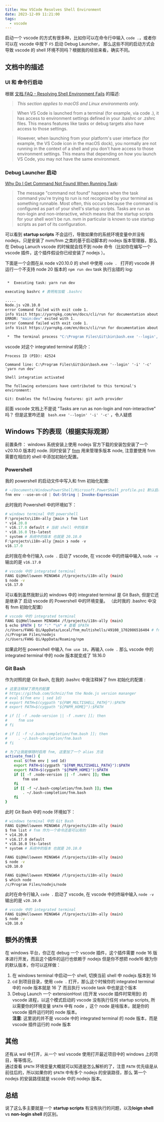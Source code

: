 ```yaml
---
title: How VSCode Resolves Shell Environment
date: 2023-12-09 11:21:00
tags:
  - vscode
---
```


启动一个 vscode 的方式有很多种，比如你可以在命令行中输入 `code .`，或者你可以在 vscode 中按下 `F5` 启动 Debug Launcher，
那么这些不同的启动方式会导致 vscode 的 shell 环境不同吗？根据我的经验来看，确实不同。

## 文档中的描述

### UI 和 命令行启动

根据 [文档 FAQ - Resolving Shell Environment Fails](https://code.visualstudio.com/docs/supporting/FAQ#_resolving-shell-environment-fails)
的描述:

> _This section applies to macOS and Linux environments only._

> When VS Code is launched from a terminal (for example, via code .), it has access to environment settings defined in your .bashrc or .zshrc files. This means features like tasks or debug targets also have access to those settings.

> However, when launching from your platform's user interface (for example, the VS Code icon in the macOS dock), you normally are not running in the context of a shell and you don't have access to those environment settings. This means that depending on how you launch VS Code, you may not have the same environment.

### Debug Launcher 启动

[Why Do I Get Command Not Found When Running Task](https://code.visualstudio.com/docs/editor/tasks#_why-do-i-get-command-not-found-when-running-a-task):

> The message "command not found" happens when the task command you're trying to run is not recognized by your terminal as something runnable. Most often, this occurs because the command is configured as part of your shell's startup scripts. Tasks are run as non-login and non-interactive, which means that the startup scripts for your shell won't be run. nvm in particular is known to use startup scripts as part of its configuration.

可以看到 **startup scripts** 不会运行，导致如果你的系统环境变量中并没有 nodejs，只是安装了 nvm/fnm 之类的基于启动脚本的 nodejs 版本管理器，那么
在 Debug Lanuch vscode 的时候就会找不到 node 命令（比如你在编写一个 vscode 插件，这个插件假设你已经安装了 nodejs ）。

下面是一个企图在从 node v20.10.0 的 shell 中使用 `code . ` 打开的 vscode 并运行一个不支持 node 20 版本的 `npm run dev` task 执行出错的 log:

```bash

 *  Executing task: yarn run dev

executing bashrc # 表明有加载 .bashrc

.....
Node.js v20.10.0
error Command failed with exit code 1.
info Visit https://yarnpkg.com/en/docs/cli/run for documentation about this command.
ERROR: "main:dev" exited with 1.
error Command failed with exit code 1.
info Visit https://yarnpkg.com/en/docs/cli/run for documentation about this command.

 *  The terminal process "C:\Program Files\Git\bin\bash.exe '--login', '-i', '-c', 'yarn run dev'" terminated with exit code: 1.
```

vscode 对这个 integrated terminal 的简介：

```plaintext
Process ID (PID): 42524

Command line: C:\Program Files\Git\bin\bash.exe '--login' '-i' '-c' 'yarn run dev'

Shell integration activated

The following extensions have contributed to this terminal's environment:

Git: Enables the following features: git auth provider
```

前面 vscode 文档上不是说 "Tasks are run as non-login and non-interactive" 吗？
但是这里咋还是 ` bash.exe '--login' '-i' '-c'` ，令人疑惑

## Windows 下的表现（根据实际观测）

前置条件： windows 系统安装上使用 nodejs 官方下载的安装包安装了一个 v20.10.0 版本的 node.
同时安装了 [fnm](https://github.com/Schniz/fnm) 用来管理多版本 node, 注意要使用 fnm 需要在相应的 shell
中添加初始化配置。

### Powershell

我的 powershell 的启动文件中写入和 fnm 初始化配置:

```powershell
# ~/Documents/WindowsPowerShell/Microsoft.PowerShell_profile.ps1 默认启动文件位置
fnm env --use-on-cd | Out-String | Invoke-Expression
```

此时我的 Powershell 中的环境如下：

```powershell
# windows terminal 中的 powershell
F:\projects\i18n-ally main ❯ fnm list
* v14.20.0
* v16.17.0 default # 当前 shell 中的版本
* v18.16.0 lts-latest
* system # 系统中的版本 也就是 20.10.0
F:\projects\i18n-ally main ❯ node -v
v16.17.0
```

此时我在命令行输入 `code .` 启动了 vscode, 在 vscode 中的终端中输入 `node -v` 输出的是 `v16.17.0`

```bash
# vscode 中的 integrated terminal
FANG Qi@Helloween MINGW64 /f/projects/i18n-ally (main)
$ node -v
v16.17.0
```

可以看到虽然我默认的 windows 中的 integrated terminal 是 Git Bash, 但是它还是继承了 启动 vscode 的 Powershell 中的环境变量。
（此时我的 .bashrc 中没有 fnm 初始化配置）

```bash
# vscode 中的 integrated terminal
FANG Qi@Helloween MINGW64 /f/projects/i18n-ally (main)
$ echo $PATH | tr ":" "\n" # 查看 $PATH
/c/Users/FANG Qi/AppData/Local/fnm_multishells/49108_1702086516404 # fnm 添加的
/c/Program Files/nodejs
/c/Users/FANG Qi/AppData/Roaming/npm
```

如果此时在 powershell 中输入 `fnm use 18`，再输入 `code .` 那么 vscode 中的 integrated terminal 中的 node 版本就变成了 18.16.0

### Git Bash

作为对照的是 Git Bash, 在我的 .bashrc 中我注释掉了 fnm 初始化的配置 :

```bash
# 这里注释掉了原先的配置
# https://github.com/Schniz/fnm the Node.js version mananger
# eval $(fnm env | sed 1d)
# export PATH=$(cygpath "${FNM_MULTISHELL_PATH}"):$PATH
# export PATH=$(cygpath "${PNPM_HOME}"):$PATH

# if [[ -f .node-version || -f .nvmrc ]]; then
#     fnm use
# fi

# if [[ -f ~/.bash-completion/fnm.bash ]]; then
#     . ~/.bash-completion/fnm.bash
# fi

# 为了让我能够随时启用 fnm, 这里加了一个 alias 方法
activate_fnm() {
    eval $(fnm env | sed 1d)
    export PATH=$(cygpath "${FNM_MULTISHELL_PATH}"):$PATH
    export PATH=$(cygpath "${PNPM_HOME}"):$PATH
    if [[ -f .node-version || -f .nvmrc ]]; then
        fnm use
    fi
    if [[ -f ~/.bash-completion/fnm.bash ]]; then
        . ~/.bash-completion/fnm.bash
    fi
}
```

此时 Git Bash 中的 node 环境如下：

```bash
# windows terminal 中的 Git Bash
FANG Qi@Helloween MINGW64 /f/projects/i18n-ally (main)
$ fnm list # fnm 作为一个命令还是可以用的
* v14.20.0
* v16.17.0 default
* v18.16.0 lts-latest
* system # 系统中的版本 也就是 20.10.0

FANG Qi@Helloween MINGW64 /f/projects/i18n-ally (main)
$ node -v
v20.10.0

FANG Qi@Helloween MINGW64 /f/projects/i18n-ally (main)
$ which node
/c/Program Files/nodejs/node
```

此时在命令行输入 `code .` 启动了 vscode, 在 vscode 中的终端中输入 `node -v` 输出的是 `v20.10.0`

```bash
# vscode 中的 integrated terminal
FANG Qi@Helloween MINGW64 /f/projects/i18n-ally (main)
$ node -v
v20.10.0
```

## 额外的情景

在 windows 平台，你正在 debug 一个 vscode 插件，这个插件需要 node 16 版本进行开发，而且这个插件的运行也依赖于 nodejs
但是你不想把 node16 做为你的默认版本，你可以这样做：

1. 在 windows terminal 中启动一个 shell, 切换当前 shell 中 nodejs 版本到 16
2. cd 到项目目录，使用 `code .` 打开，那么这个时候你的 integrated terminal 中的 node 版本就是 16 了
   而且执行 vscode task 中也是这个版本
3. Debug Launch 一个 extensionHost (在开发 vsocde 插件时常用到) 的 vscode 进程，以这个模式启动的 vscode
   没有执行任何 startup scripts, 所以需要你的环境变量 `$PATH` 中有 node ，这个 node 是啥版本，就是你的 vscode 插件运行时的 node 版本。  
   **注意**: 这里说的并不是 vscode 中的 integrated terminal 的 node 版本，而是 vscode 插件运行的 node 版本

## 其他

还有从 wsl 中打开，从一个 wsl vscode 使用打开最近项目中的 windows 上的项目，等等情况。  
通过查看 `$PATH` 环境变量大概就可以知道是怎么解析的了，注意 `PATH` 优先级是从前往后的，所以如果你的 `$PATH` 中有多个 nodejs 的安装路径，那么
第一个 nodejs 的安装路径就是 vscode 中的 nodejs 版本。

## 总结

说了这么多主要就是一个 **startup scripts** 有没有执行的问题，以及**loign shell** vs **non-login shell** 的区别。
